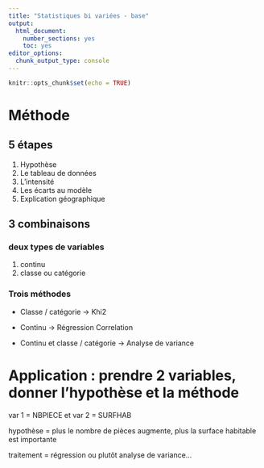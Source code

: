 ```yaml
---
title: "Statistiques bi variées - base"
output:
  html_document:
    number_sections: yes
    toc: yes
editor_options:
  chunk_output_type: console
---
```


```r
knitr::opts_chunk$set(echo = TRUE)
```

# Méthode

## 5 étapes

1. Hypothèse
2. Le tableau de données
3. L'intensité
4. Les écarts au modèle
5. Explication géographique

## 3 combinaisons

### deux types de variables

1. continu
2. classe ou catégorie


### Trois méthodes

- Classe / catégorie -> Khi2

- Continu -> Régression Correlation

- Continu et classe / catégorie -> Analyse de variance


# Application : prendre 2 variables, donner l'hypothèse et la méthode

var 1 = NBPIECE et var 2 = SURFHAB

hypothèse = plus le nombre de pièces augmente, plus la surface habitable est importante

traitement = régression ou plutôt analyse de variance...

